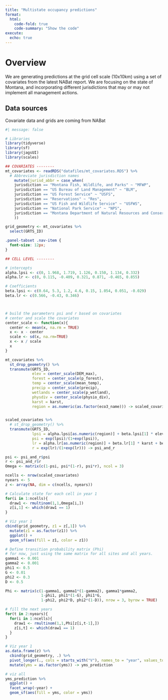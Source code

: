 ```yaml
---
title: "Multistate occupancy predictions"
format:
  html:
    code-fold: true
    code-summary: "Show the code"
execute: 
  echo: true
---
```


# Overview 

We are generating predictions at the grid cell scale (10x10km) using a set of covariates from the latest NABat report. We are focusing on the state of Montana, and incorporating different jurisdictions that may or may not implement all management actions. 

## Data sources 
Covariate data and grids are coming from NABat 

```r
#| message: false

# Libraries
library(tidyverse)
library(sf)
library(jagsUI)
library(scales)

```

```r

## COVARIATES --------
mt_covariates <- readRDS("datafiles/mt_covariates.RDS") %>% 
  # Abbreviate jurisdiction names
    mutate(jurisd_abbr = case_when(
    jurisdiction == "Montana Fish, Wildlife, and Parks" ~ "MFWP",
    jurisdiction == "US Bureau of Land Management" ~ "BLM",
    jurisdiction == "US Forest Service" ~ "USFS",
    jurisdiction == "Reservations" ~ "Res",
    jurisdiction == "US Fish and Wildlife Service" ~ "USFWS",
    jurisdiction == "National Park Service" ~ "NPS",
    jurisdiction == "Montana Department of Natural Resources and Conservation" ~ "DNRC"
    ))

grid_geometry <- mt_covariates %>% 
  select(GRTS_ID)
```

```css
.panel-tabset .nav-item {
  font-size: 12px;
}
```


```r

## CELL LEVEL --------

# intercepts
alpha.lpsi <- c(0, 1.968, 1.719, 1.126, 0.150, 1.134, 0.332)
alpha.lr <- c(0, 0.115, -0.409, 0.321, 0.871, -0.465, 0.855)

# Coefficients
beta.lpsi <- c(0.64, 5.3, 1.2, 4.6, 0.15, 1.054, 0.051, -0.029)
beta.lr <- c(0.566, -0.43, 0.346)



# build the parameters psi and r based on covariates
# center and scale the covariates
center_scale <- function(x){
  center <- mean(x, na.rm = TRUE)
  x <- x - center
  scale <- sd(x, na.rm=TRUE)
  x <- x / scale
  x
}

mt_covariates %>% 
  st_drop_geometry() %>% 
  transmute(GRTS_ID,
            elev = center_scale(DEM_max),
            forest = center_scale(p_forest),
            temp = center_scale(mean_temp),
            precip = center_scale(precip),
            wetlands = center_scale(p_wetland),
            physdiv = center_scale(physio_div),
            karst = karst,
            region = as.numeric(as.factor(eco3_name))) -> scaled_covariates


scaled_covariates %>% 
  # st_drop_geometry() %>% 
  transmute(GRTS_ID,
            lpsi = alpha.lpsi[as.numeric(region)] + beta.lpsi[1] * elev + beta.lpsi[2] * elev^2 + beta.lpsi[3] * temp + beta.lpsi[4] * temp^2 + beta.lpsi[5] * physdiv + beta.lpsi[6] * precip + beta.lpsi[7] * forest + beta.lpsi[8] * wetlands,
            psi = exp(lpsi)/(1+exp(lpsi)),
            lr = alpha.lr[as.numeric(region)] + beta.lr[1] * karst + beta.lr[2] * forest + beta.lr[3] * physdiv,
            r = exp(lr)/(1+exp(lr))) -> psi_and_r

psi <- psi_and_r$psi
r <- psi_and_r$r
Omega <- matrix(c(1-psi, psi*(1-r), psi*r), ncol = 3)

ncells <- nrow(scaled_covariates)
nyears <- 5
z <- array(NA, dim = c(ncells, nyears))

# Calculate state for each cell in year 1
for(i in 1:ncells){
  draw1 <- rmultinom(1,1,Omega[i,])
  z[i,1] <- which(draw1 == 1)
}

# Viz year 1
cbind(grid_geometry, z1 = z[,1]) %>% 
  mutate(z1 = as.factor(z1)) %>% 
  ggplot() +
  geom_sf(aes(fill = z1, color = z1))

# Define transition probability matrix (Phi)
# for now, just using the same matrix for all sites and all years.
gamma1 <- 0.001
gamma2 <- 0.001
phi1 <- 0.5
G <- 0.01
phi2 <- 0.3
D <- 0.5

Phi <- matrix(c(1-gamma1, gamma1*(1-gamma2), gamma1*gamma2,
                1-phi1, phi1*(1-G), phi1*G,
                1-phi2, phi2*D, phi2*(1-D)), nrow = 3, byrow = TRUE)

# fill the next years
for(t in 2:nyears){
  for(i in 1:ncells){
    draw1 <- rmultinom(1,1,Phi[z[i,t-1],])
    z[i,t] <- which(draw1 == 1)
  }
}

# Viz year 1
as.data.frame(z) %>% 
  cbind(grid_geometry, .) %>% 
  pivot_longer(., cols = starts_with("V"), names_to = "year", values_to = "yms") %>% 
  mutate(yms = as.factor(yms)) -> yms_prediction

# viz all
yms_prediction %>% 
  ggplot() +
  facet_wrap(~year) +
  geom_sf(aes(fill = yms, color = yms))

```









